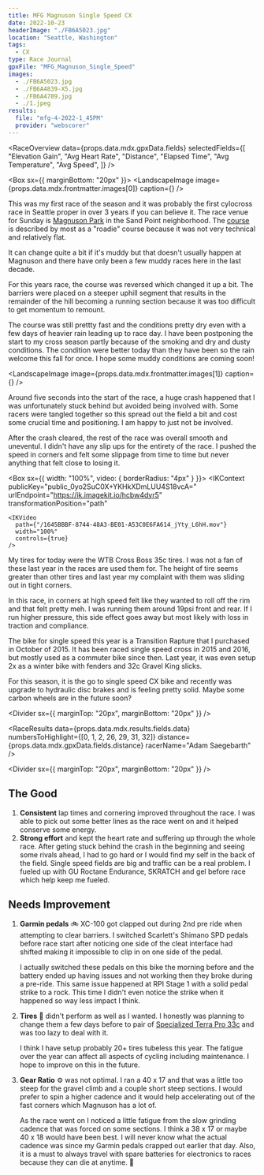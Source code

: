 ```yaml
---
title: MFG Magnuson Single Speed CX
date: 2022-10-23
headerImage: "./FB6A5023.jpg"
location: "Seattle, Washington"
tags:
  - CX
type: Race Journal
gpxFile: "MFG_Magnuson_Single_Speed"
images:
  - ./FB6A5023.jpg
  - ./FB6A4839-X5.jpg
  - ./FB6A4789.jpg
  - ./1.jpeg
results:
  file: "mfg-4-2022-1_45PM"
  provider: "webscorer"
---
```




<RaceOverview
  data={props.data.mdx.gpxData.fields}
  selectedFields={[
    "Elevation Gain",
    "Avg Heart Rate",
    "Distance",
    "Elapsed Time",
    "Avg Temperature",
    "Avg Speed",
  ]}
/>

<Box sx={{ marginBottom: "20px" }}>
  <LandscapeImage
    image={props.data.mdx.frontmatter.images[0]}
    caption={<WoodinvilleLink />}
  />
</Box>

This was my first race of the season and it was probably the first cylocross race in Seattle proper in over 3 years if you can believe it. The race venue for Sunday is [Magnuson Park](https://en.wikipedia.org/wiki/Magnuson_Park) in the Sand Point neighborhood. The [course](https://i0.wp.com/mfgcyclocross.bike/wp-content/uploads/2022/10/MAG_Course-Map.png?w=792&ssl=1) is described by most as a "roadie" course because it was not very technical and relatively flat.

It can change quite a bit if it's muddy but that doesn't usually happen at Magnuson and there have only been a few muddy races here in the last decade.

For this years race, the course was reversed which changed it up a bit. The barriers were placed on a steeper uphill segment that results in the remainder of the hill becoming a running section because it was too difficult to get momentum to remount.

The course was still prettty fast and the conditions pretty dry even with a few days of heavier rain leading up to race day. I have been postponing the start to my cross season partly because of the smoking and dry and dusty conditions. The condition were better today than they have been so the rain welcome this fall for once. I hope some muddy conditions are coming soon!

<LandscapeImage
  image={props.data.mdx.frontmatter.images[1]}
  caption={<WoodinvilleLink />}
/>

Around five seconds into the start of the race, a huge crash happened that I was unfortunately stuck behind but avoided being involved with. Some racers were tangled together so this spread out the field a bit and cost some crucial time and positioning. I am happy to just not be involved.

After the crash cleared, the rest of the race was overall smooth and uneventul. I didn't have any slip ups for the entirety of the race. I pushed the speed in corners and felt some slippage from time to time but never anything that felt close to losing it.

<Box sx={{ width: "100%", video: { borderRadius: "4px" } }}>
  <IKContext
    publicKey="public_0yo2SuC0X+YKHkXDmLUU4S18vcA="
    urlEndpoint="https://ik.imagekit.io/hcbw4dyr5"
    transformationPosition="path"
  >
    <IKVideo
      path={"/1645BBBF-8744-48A3-BE01-A53C0E6FA614_jYty_L6hH.mov"}
      width="100%"
      controls={true}
    />
  </IKContext>
</Box>

My tires for today were the WTB Cross Boss 35c tires. I was not a fan of these last
year in the races are used them for. The height of tire seems greater than other
tires and last year my complaint with them was sliding out in tight corners.

In this race, in corners at high speed felt like they wanted to roll off the rim and that felt pretty meh. I was running them around 19psi front and rear. If I run higher pressure, this side effect goes away but most likely with loss in traction and compliance.

<LandscapeImage
  image={props.data.mdx.frontmatter.images[2]}
  caption="Photo courtesy of Woodinville Bicycle"
/>

The bike for single speed this year is a Transition Rapture that I purchased in October of 2015. It has been raced single speed cross in 2015 and 2016, but mostly used as a commuter bike since then. Last year, it was even setup 2x as a winter bike with fenders and 32c Gravel King slicks.

For this season, it is the go to single speed CX bike and recently was upgrade to hydraulic disc brakes and is feeling pretty solid. Maybe some carbon wheels are in the future soon?

<LandscapeImage
  image={props.data.mdx.frontmatter.images[3]}
  caption="Throwback to when I used to race the Transition - Magnuson Oct 16, 2016 on a muddy day "
/>

<Divider sx={{ marginTop: "20px", marginBottom: "20px" }} />

<RaceResults
  data={props.data.mdx.results.fields.data}
  numbersToHighlight={[0, 1, 2, 26, 29, 31, 32]}
  distance={props.data.mdx.gpxData.fields.distance}
  racerName="Adam Saegebarth"
/>

<Divider sx={{ marginTop: "20px", marginBottom: "20px" }} />

## The Good

1. **Consistent** lap times and cornering improved throughout the race. I was able to pick out some better lines as the race went on and it helped conserve some energy.
2. **Strong effort** and kept the heart rate and suffering up through the whole race. After geting stuck behind the crash in the beginning and seeing some rivals ahead, I had to go hard or I would find my self in the back of the field. Single speed fields are big and traffic can be a real problem. I fueled up with GU Roctane Endurance, SKRATCH and gel before race which help keep me fueled.

## Needs Improvement

1. **Garmin pedals** 🚲 XC-100 got clapped out during 2nd pre ride when attempting to clear barriers. I switched Scarlett's Shimano SPD pedals before race start after noticing one side of the cleat interface had shifted making it impossible to clip in on one side of the pedal.

   I actually switched these pedals on this bike the morning before and the battery ended up having issues and not working then they broke during a pre-ride. This same issue happened at RPI Stage 1 with a solid pedal strike to a rock. This time I didn't even notice the strike when it happened so way less impact I think.

2. **Tires** 🛞 didn't perform as well as I wanted. I honestly was planning to change them a few days before to pair of [Specialized Terra Pro 33c](https://www.specialized.com/us/en/terra-pro-2bliss-ready/p/156520) and was too lazy to deal with it.

   I think I have setup probably 20+ tires tubeless this year. The fatigue over the year can affect all aspects of cycling including maintenance. I hope to improve on this in the future.

3. **Gear Ratio** ⚙️ was not optimal. I ran a 40 x 17 and that was a little too steep for the gravel climb and a couple short steep sections. I would prefer to spin a higher cadence and it would help accelerating out of the fast corners which Magnuson has a lot of.

   As the race went on I noticed a little fatigue from the slow grinding cadence that was forced on some sections. I think a 38 x 17 or maybe 40 x 18 would have been best. I will never know what the actual cadence was since my Garmin pedals crapped out earlier that day. Also, it is a must to always travel with spare batteries for electronics to races because they can die at anytime. 🪫
